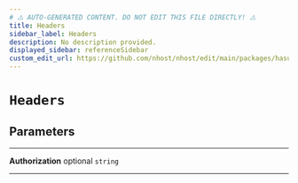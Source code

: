 ```yaml
---
# ⚠️ AUTO-GENERATED CONTENT. DO NOT EDIT THIS FILE DIRECTLY! ⚠️
title: Headers
sidebar_label: Headers
description: No description provided.
displayed_sidebar: referenceSidebar
custom_edit_url: https://github.com/nhost/nhost/edit/main/packages/hasura-auth-js/src/utils/types.ts#L174
---
```


# `Headers`

## Parameters

---

**<span className="parameter-name">Authorization</span>** <span className="optional-status">optional</span> `string`

---
